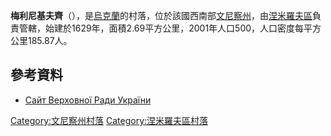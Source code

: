 {{coord|48|55|48|N|29|3|45|E|scale:30000|display=title}}

'''梅利尼基夫齊'''（{{lang-uk|Мельниківці}}），是[[烏克蘭|烏克蘭]]的村落，位於該國西南部[[文尼察州|文尼察州]]，由[[涅米羅夫區|涅米羅夫區]]負責管轄，始建於1629年，面積2.69平方公里，2001年人口500，人口密度每平方公里185.87人。

==參考資料==
* [http://gska2.rada.gov.ua/pls/z7502/A005?rdat1=21.08.2007&rf7571=2569 Сайт Верховної Ради України]{{dead link|date=2018年3月 |bot=InternetArchiveBot |fix-attempted=yes }}

[[Category:文尼察州村落|Category:文尼察州村落]]
[[Category:涅米羅夫區村落|Category:涅米羅夫區村落]]


{{Vinnytsia-geo-stub}}